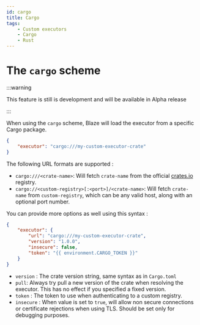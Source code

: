 ```yaml
---
id: cargo
title: Cargo
tags:
    - Custom executors
    - Cargo
    - Rust
---
```


# The `cargo` scheme

:::warning

This feature is still is development and will be available in Alpha release

:::

When using the `cargo` scheme, Blaze will load the executor from a specific Cargo package.

```json
{
    "executor": "cargo:///my-custom-executor-crate"
}
```

The following URL formats are supported :

- `cargo:///<crate-name>`: Will fetch `crate-name` from the official [crates.io](https://crates.io) registry.
- `cargo://<custom-registry>[:<port>]/<crate-name>`: Will fetch `crate-name` from `custom-registry`, which can be any valid host, along with an optional port number. 

You can provide more options as well using this syntax :

```json
{
    "executor": {
        "url": "cargo:///my-custom-executor-crate",
        "version": "1.0.0",
        "insecure": false,
        "token": "{{ environment.CARGO_TOKEN }}"
    }
}
```

- `version` : The crate version string, same syntax as in `Cargo.toml`
- `pull`: Always try pull a new version of the crate when resolving the executor. This has no effect if you specified a fixed version.
- `token` : The token to use when authenticating to a custom registry.
- `insecure` : When value is set to `true`, will allow non secure connections or certificate rejections when using TLS. Should be set only for debugging purposes.

